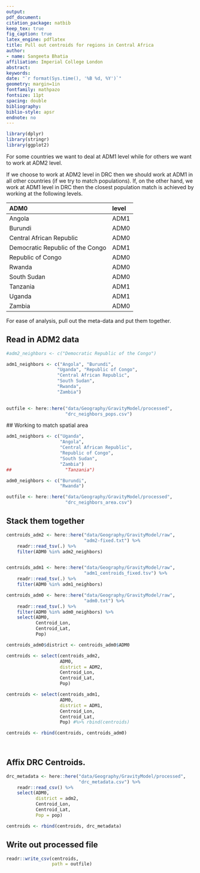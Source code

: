 ```yaml
---
output: 
pdf_document:
citation_package: natbib
keep_tex: true
fig_caption: true
latex_engine: pdflatex
title: Pull out centroids for regions in Central Africa
author:
- name: Sangeeta Bhatia
affiliation: Imperial College London
abstract: 
keywords: 
date: "`r format(Sys.time(), '%B %d, %Y')`"
geometry: margin=1in
fontfamily: mathpazo
fontsize: 11pt
spacing: double
bibliography: 
biblio-style: apsr
endnote: no
---
```


```r
library(dplyr)
library(stringr)
library(ggplot2)
```

For some countries we want to deal at ADM1 level while for others we
want to work at ADM2 level. 

If we choose to work at ADM2 level in DRC then we should work at ADM1 
in all other countries (if we try to match populations).
If, on the other hand, we work at ADM1 level in DRC then the closest
population match is achieved by working at the following levels.

|ADM0                             |level |
|:--------------------------------|:-----|
|Angola                           |ADM1  |
|Burundi                          |ADM0  |
|Central African Republic         |ADM0  |
|Democratic Republic of the Congo |ADM1  |
|Republic of Congo                |ADM0  |
|Rwanda                           |ADM0  |
|South Sudan                      |ADM0  |
|Tanzania                         |ADM1  |
|Uganda                           |ADM1  |
|Zambia                           |ADM0  |


For ease of analysis, pull out the
meta-data and put them together.


## Read in ADM2 data

```r
#adm2_neighbors <- c("Democratic Republic of the Congo")

adm1_neighbors <- c("Angola", "Burundi", 
                   "Uganda", "Republic of Congo",
                   "Central African Republic",
                   "South Sudan",
                   "Rwanda",
                   "Zambia")
                   

outfile <- here::here("data/Geography/GravityModel/processed",
                      "drc_neighbors_pops.csv")


```

## Working to match spatial area

```r
adm1_neighbors <- c("Uganda",
                    "Angola",
                    "Central African Republic",
                    "Republic of Congo",
                    "South Sudan",
                    "Zambia")
##                    "Tanzania")

adm0_neighbors <- c("Burundi", 
                    "Rwanda")

outfile <- here::here("data/Geography/GravityModel/processed",
                      "drc_neighbors_area.csv")

```

## Stack them together

```r
centroids_adm2 <- here::here("data/Geography/GravityModel/raw",
                             "adm2-fixed.txt") %>%
    readr::read_tsv(.) %>%
    filter(ADM0 %in% adm2_neighbors)


centroids_adm1 <- here::here("data/Geography/GravityModel/raw",
                             "adm1_centroids_fixed.tsv") %>%
    readr::read_tsv(.) %>%
    filter(ADM0 %in% adm1_neighbors)

centroids_adm0 <- here::here("data/Geography/GravityModel/raw",
                             "adm0.txt") %>%
    readr::read_tsv(.) %>%
    filter(ADM0 %in% adm0_neighbors) %>%
    select(ADM0,
           Centroid_Lon,
           Centroid_Lat,
           Pop)    

centroids_adm0$district <- centroids_adm0$ADM0

centroids <- select(centroids_adm2,
                    ADM0,
                    district = ADM2,
                    Centroid_Lon,
                    Centroid_Lat,
                    Pop)

centroids <- select(centroids_adm1,
                    ADM0,
                    district = ADM1,
                    Centroid_Lon,
                    Centroid_Lat,
                    Pop) #%>% rbind(centroids)

centroids <- rbind(centroids, centroids_adm0)

                    
```
## Affix DRC Centroids.
```r
drc_metadata <- here::here("data/Geography/GravityModel/processed",
                           "drc_metadata.csv") %>%
    readr::read_csv() %>%
    select(ADM0,
           district = adm2,
           Centroid_Lon,
           Centroid_Lat,
           Pop = pop)

centroids <- rbind(centroids, drc_metadata)
```
## Write out processed file

```r


readr::write_csv(centroids,
                 path = outfile)
```

